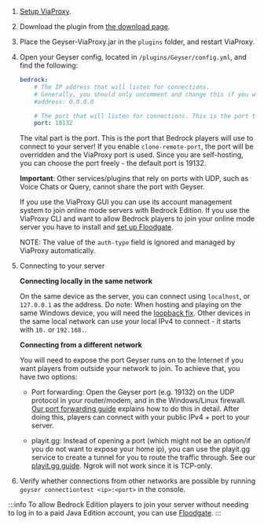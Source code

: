 1. [Setup ViaProxy](https://github.com/ViaVersion/ViaProxy?tab=readme-ov-file#usage-for-players-gui).
2. Download the plugin from [the download page](https://download.geysermc.org/v2/projects/geyser/versions/latest/builds/latest/downloads/viaproxy).
3. Place the Geyser-ViaProxy.jar in the `plugins` folder, and restart ViaProxy.
4. Open your Geyser config, located in `/plugins/Geyser/config.yml`, and find the following:

    ```yaml
    bedrock: 
        # The IP address that will listen for connections. 
        # Generally, you should only uncomment and change this if you want to limit what IPs can connect to your server. 
        #address: 0.0.0.0 

        # The port that will listen for connections. This is the port that Bedrock players will use to connect to your server.
        port: 19132 
    ```
    The vital part is the port. This is the port that Bedrock players will use to connect to your server!
    If you enable `clone-remote-port`, the port will be overridden and the ViaProxy port is used.
    Since you are self-hosting, you can choose the port freely - the default port is 19132.

    **Important**: Other services/plugins that rely on ports with UDP, such as Voice Chats or Query, cannot share the port with Geyser.

    If you use the ViaProxy GUI you can use its account management system to join online mode servers with Bedrock Edition. If you use the ViaProxy CLI and want to allow Bedrock players to join your online mode server you have to install and [set up Floodgate](/floodgate/setup). <br/>

    NOTE: The value of the `auth-type` field is ignored and managed by ViaProxy automatically.

5. Connecting to your server
    
    **Connecting locally in the same network**

    On the same device as the server, you can connect using `localhost`, or `127.0.0.1` as the address.
    Do note: When hosting and playing on the same Windows device, you will need the [loopback fix](/geyser/fixing-unable-to-connect-to-world/#Using-Geyser-on-the-same-computer).
    Other devices in the same local network can use your local IPv4 to connect - it starts with `10.` or `192.168.`.
    
    **Connecting from a different network**

    You will need to expose the port Geyser runs on to the Internet if you want players from outside your network to join.
    To achieve that, you have two options:

    - Port forwarding: Open the Geyser port (e.g. 19132) on the UDP protocol in your router/modem, and in the Windows/Linux firewall. 
   [Our port forwarding guide](/geyser/port-forwarding) explains how to do this in detail.
   After doing this, players can connect with your public IPv4 + port to your server.

    - playit.gg: Instead of opening a port (which might not be an option/if you do not want to expose your home ip), you can use
   the playit.gg service to create a tunnel for you to route the traffic through. See our [playit.gg guide](/geyser/playit-gg).
   Ngrok will not work since it is TCP-only.

6. Verify whether connections from other networks are possible by running `geyser connectiontest <ip>:<port>` in the console.

:::info
To allow Bedrock Edition players to join your server without needing to log in to a paid Java Edition account, you can use [Floodgate](/floodgate/setup).
:::
